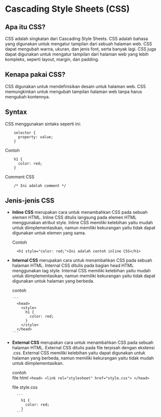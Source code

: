 # Cascading Style Sheets (CSS)

## Apa itu CSS?

CSS adalah singkatan dari Cascading Style Sheets. CSS adalah bahasa yang digunakan untuk mengatur tampilan dari sebuah halaman web. CSS dapat mengubah warna, ukuran, dan jenis font, serta banyak lagi. CSS juga dapat digunakan untuk mengatur tampilan dari halaman web yang lebih kompleks, seperti layout, margin, dan padding.

## Kenapa pakai CSS?

CSS digunakan untuk mendefinisikan desain untuk halaman web. CSS memungkinkan untuk mengubah tampilan halaman web tanpa harus mengubah kontennya.

## Syntax

CSS menggunakan sintaks seperti ini:

```
    selector {
      property: value;
    }
```

Contoh

```
    h1 {
      color: red;
    }
```

Comment CSS

```
    /* Ini adalah comment */
```

## Jenis-jenis CSS

- **Inline CSS**
  merupakan cara untuk menambahkan CSS pada sebuah elemen HTML. Inline CSS ditulis langsung pada elemen HTML menggunakan atribut style. Inline CSS memiliki kelebihan yaitu mudah untuk diimplementasikan, namun memiliki kekurangan yaitu tidak dapat digunakan untuk elemen yang sama.

  Contoh

  ```
    <h1 style="color: red;">Ini adalah contoh inline CSS</h1>
  ```

- **Internal CSS**
  merupakan cara untuk menambahkan CSS pada sebuah halaman HTML. Internal CSS ditulis pada bagian head HTML menggunakan tag style. Internal CSS memiliki kelebihan yaitu mudah untuk diimplementasikan, namun memiliki kekurangan yaitu tidak dapat digunakan untuk halaman yang berbeda.

  contoh

      ```
        <head>
          <style>
            h1 {
              color: red;
            }
          </style>
        </head>
      ```

- **External CSS**
  merupakan cara untuk menambahkan CSS pada sebuah halaman HTML. External CSS ditulis pada file terpisah dengan ekstensi .css. External CSS memiliki kelebihan yaitu dapat digunakan untuk halaman yang berbeda, namun memiliki kekurangan yaitu tidak mudah untuk diimplementasikan.

  contoh  
  file html
      ```
        <head>
          <link rel="stylesheet" href="style.css">
        </head>
      ```

  file style.css

        ```
          h1 {
            color: red;
          }
        ```
